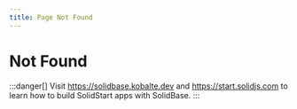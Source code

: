 ```yaml
---
title: Page Not Found
---
```



<HttpStatusCode code={404} />

# Not Found

:::danger[]
Visit https://solidbase.kobalte.dev and https://start.solidjs.com to learn how to build SolidStart apps with SolidBase.
:::
